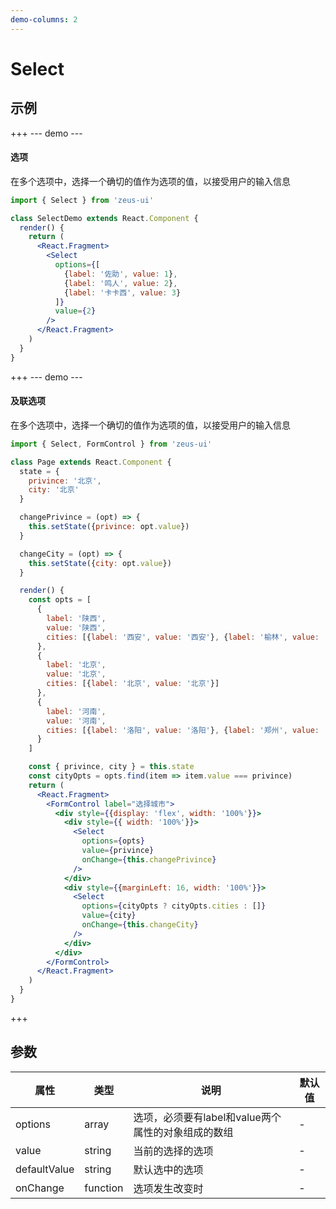 ```yaml
---
demo-columns: 2
---
```


# Select

## 示例
+++
--- demo ---
#### 选项 
在多个选项中，选择一个确切的值作为选项的值，以接受用户的输入信息

``` jsx
import { Select } from 'zeus-ui'

class SelectDemo extends React.Component {
  render() {
    return (
      <React.Fragment>
        <Select 
          options={[
            {label: '佐助', value: 1},
            {label: '鸣人', value: 2},
            {label: '卡卡西', value: 3}
          ]}
          value={2}
        />
      </React.Fragment>
    )
  }
}

```


+++
--- demo ---
#### 及联选项 
在多个选项中，选择一个确切的值作为选项的值，以接受用户的输入信息

``` jsx
import { Select, FormControl } from 'zeus-ui'

class Page extends React.Component {
  state = {
    privince: '北京',
    city: '北京'
  }

  changePrivince = (opt) => {
    this.setState({privince: opt.value})
  }

  changeCity = (opt) => {
    this.setState({city: opt.value})
  }

  render() {
    const opts = [
      {
        label: '陕西',
        value: '陕西',
        cities: [{label: '西安', value: '西安'}, {label: '榆林', value: '榆林'}]
      },
      {
        label: '北京',
        value: '北京',
        cities: [{label: '北京', value: '北京'}]
      },
      {
        label: '河南',
        value: '河南',
        cities: [{label: '洛阳', value: '洛阳'}, {label: '郑州', value: '郑州'}]
      }
    ]

    const { privince, city } = this.state
    const cityOpts = opts.find(item => item.value === privince)
    return (
      <React.Fragment>
        <FormControl label="选择城市">
          <div style={{display: 'flex', width: '100%'}}>
            <div style={{ width: '100%'}}>
              <Select 
                options={opts}
                value={privince}
                onChange={this.changePrivince}
              />
            </div>
            <div style={{marginLeft: 16, width: '100%'}}>
              <Select 
                options={cityOpts ? cityOpts.cities : []}
                value={city}
                onChange={this.changeCity}
              />
            </div>
          </div>
        </FormControl>
      </React.Fragment>
    )
  }
}

```
+++


## 参数
属性 | 类型 | 说明 | 默认值
---- | --- | --- | ---
options | array | 选项，必须要有label和value两个属性的对象组成的数组 | -
value |  string | 当前的选择的选项 | -
defaultValue | string | 默认选中的选项 | -
onChange | function | 选项发生改变时 | -
